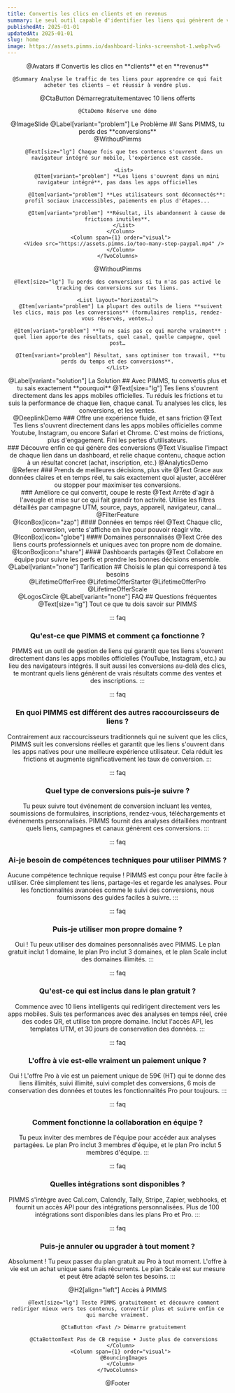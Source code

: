 ```yaml
---
title: Convertis les clics en clients et en revenus
summary: Le seul outil capable d'identifier les liens qui génèrent de vraies conversions — là où les autres s'arrêtent aux clics.
publishedAt: 2025-01-01
updatedAt: 2025-01-01
slug: home
image: https://assets.pimms.io/dashboard-links-screenshot-1.webp?v=6
---
```


<Header />

<Slide size="xs">
  @Avatars
  
  <Hero>
    # Convertis les clics en **clients** et en **revenus**

    @Summary Analyse le traffic de tes liens pour apprendre ce qui fait acheter tes clients — et réussir à vendre plus.
  </Hero>
  <Centered>
    @CtaButton <Fast /> Démarre<HideOnDesktop>gratuitement</HideOnDesktop><HideOnMobile>avec 10 liens offerts</HideOnMobile>

    @CtaDemo Réserve une démo
  </Centered>
  @ImageSlide
</Slide>

<Slide variant="secondary" id="problem">
  <Centered>
    @Label[variant="problem"] Le Problème
    ## Sans PIMMS, tu perds des **conversions**
  </Centered>
  
  <Section variant="card">
    <TwoColumns ratio="2-1">
      <Column span={2} order="text">
        @WithoutPimms

        @Text[size="lg"] Chaque fois que tes contenus s'ouvrent dans un navigateur intégré sur mobile, l'expérience est cassée.
        
        <List>
          @Item[variant="problem"] **Les liens s'ouvrent dans un mini navigateur intégré**, pas dans les apps officielles
          
          @Item[variant="problem"] **Les utilisateurs sont déconnectés**: profil sociaux inaccessibles, paiements en plus d'étapes...
          
          @Item[variant="problem"] **Résultat, ils abandonnent à cause de frictions inutiles**.
        </List>
      </Column>
      <Column span={1} order="visual">
        <Video src="https://assets.pimms.io/too-many-step-paypal.mp4" />
      </Column>
    </TwoColumns>
  </Section>
  
  <Section variant="card">
    @WithoutPimms

    @Text[size="lg"] Tu perds des conversions si tu n'as pas activé le tracking des conversions sur tes liens.
    
    <List layout="horizontal">
      @Item[variant="problem"] La plupart des outils de liens **suivent les clics, mais pas les conversions** (formulaires remplis, rendez-vous réservés, ventes…)
      
      @Item[variant="problem"] **Tu ne sais pas ce qui marche vraiment** : quel lien apporte des résultats, quel canal, quelle campagne, quel post…
      
      @Item[variant="problem"] Résultat, sans optimiser ton travail, **tu perds du temps et des conversions**.
    </List>
  </Section>
</Slide>

<Slide id="top-features">
  <Centered>
    @Label[variant="solution"] La Solution
    ## Avec PIMMS, tu convertis plus et tu sais exactement **pourquoi**
    @Text[size="lg"] Tes liens s'ouvrent directement dans les apps mobiles officielles. Tu réduis les frictions et tu suis la performance de chaque lien, chaque canal. Tu analyses les clics, les conversions, et les ventes.
  </Centered>

  <Section>
    <TwoColumns ratio="7-5">
      <Column span={7} order="visual">
        @DeeplinkDemo
      </Column>
      <Column span={5} order="text">
        ### Offre une expérience fluide, et sans friction
        @Text Tes liens s'ouvrent directement dans les apps mobiles officielles comme Youtube, Instagram, ou encore Safari et Chrome. C'est moins de frictions, plus d'engagement. Fini les pertes d'utilisateurs.
      </Column>
    </TwoColumns>
  </Section>

  <Section>
    <TwoColumns ratio="5-7">
      <Column span={5} order="text">
        ### Découvre enfin ce qui génère des conversions
        @Text Visualise l'impact de chaque lien dans un dashboard, et relie chaque contenu, chaque action à un résultat concret (achat, inscription, etc.)
      </Column>
      <Column span={7} order="visual">
        @AnalyticsDemo
      </Column>
    </TwoColumns>
  </Section>

  <Section>
    <TwoColumns ratio="7-5">
      <Column span={7} order="visual">
        @Referer
      </Column>
      <Column span={5} order="text">
        ### Prends de meilleures décisions, plus vite
        @Text Grace aux données claires et en temps réel, tu sais exactement quoi ajuster, accélérer ou stopper pour maximiser tes conversions.
      </Column>
    </TwoColumns>
  </Section>

  <Section>
    <TwoColumns ratio="5-7">
      <Column span={5} order="text">
        ### Améliore ce qui convertit, coupe le reste
        @Text Arrête d'agir à l'aveugle et mise sur ce qui fait grandir ton activité. Utilise les filtres détaillés par campagne UTM, source, pays, appareil, navigateur, canal...
      </Column>
      <Column span={7} order="visual">
        @FilterFeature
      </Column>
    </TwoColumns>
  </Section>

  <Section variant="card">
    <List layout="horizontal">
      <FeatureCard>
        @IconBox[icon="zap"]
        #### Données en temps réel
        @Text Chaque clic, conversion, vente s'affiche en live pour pouvoir réagir vite.
      </FeatureCard>
      <FeatureCard>
        @IconBox[icon="globe"]
        #### Domaines personnalisés
        @Text Crée des liens courts professionnels et uniques avec ton propre nom de domaine.
      </FeatureCard>
      <FeatureCard>
        @IconBox[icon="share"]
        #### Dashboards partagés
        @Text Collabore en équipe pour suivre les perfs et prendre les bonnes décisions ensemble.
      </FeatureCard>
    </List>
  </Section>
</Slide>

<Slide variant="secondary" id="pricing">
  <Centered>
    @Label[variant="none"] Tarification
    ## Choisis le plan qui correspond à tes besoins
  </Centered>
  
  <Section>
    <TwoColumns ratio="1-1-1">
      <Column span={1}>
        @LifetimeOfferFree
      </Column>
      <Column span={1}>
        @LifetimeOfferStarter
      </Column>
      <Column span={1}>
        @LifetimeOfferPro
      </Column>
    </TwoColumns>
  </Section>

  <Section>
    @LifetimeOfferScale
  </Section>
</Slide>

<Slide variant="secondary" size="sm" spacing="bottom" noPadding>
  @LogosCircle
</Slide>

<Slide>
  <Centered>
    @Label[variant="none"] FAQ
    ## Questions fréquentes
    @Text[size="lg"] Tout ce que tu dois savoir sur PIMMS
  </Centered>
  
  <Section>

::: faq
### Qu'est-ce que PIMMS et comment ça fonctionne ?
PIMMS est un outil de gestion de liens qui garantit que tes liens s'ouvrent directement dans les apps mobiles officielles (YouTube, Instagram, etc.) au lieu des navigateurs intégrés. Il suit aussi les conversions au-delà des clics, te montrant quels liens génèrent de vrais résultats comme des ventes et des inscriptions.
:::

::: faq
### En quoi PIMMS est différent des autres raccourcisseurs de liens ?
Contrairement aux raccourcisseurs traditionnels qui ne suivent que les clics, PIMMS suit les conversions réelles et garantit que les liens s'ouvrent dans les apps natives pour une meilleure expérience utilisateur. Cela réduit les frictions et augmente significativement les taux de conversion.
:::

::: faq
### Quel type de conversions puis-je suivre ?
Tu peux suivre tout événement de conversion incluant les ventes, soumissions de formulaires, inscriptions, rendez-vous, téléchargements et événements personnalisés. PIMMS fournit des analyses détaillées montrant quels liens, campagnes et canaux génèrent ces conversions.
:::

::: faq
### Ai-je besoin de compétences techniques pour utiliser PIMMS ?
Aucune compétence technique requise ! PIMMS est conçu pour être facile à utiliser. Crée simplement tes liens, partage-les et regarde les analyses. Pour les fonctionnalités avancées comme le suivi des conversions, nous fournissons des guides faciles à suivre.
:::

::: faq
### Puis-je utiliser mon propre domaine ?
Oui ! Tu peux utiliser des domaines personnalisés avec PIMMS. Le plan gratuit inclut 1 domaine, le plan Pro inclut 3 domaines, et le plan Scale inclut des domaines illimités.
:::

::: faq
### Qu'est-ce qui est inclus dans le plan gratuit ?
Commence avec 10 liens intelligents qui redirigent directement vers les apps mobiles. Suis tes performances avec des analyses en temps réel, crée des codes QR, et utilise ton propre domaine. Inclut l'accès API, les templates UTM, et 30 jours de conservation des données.
:::

::: faq
### L'offre à vie est-elle vraiment un paiement unique ?
Oui ! L'offre Pro à vie est un paiement unique de 59€ (HT) qui te donne des liens illimités, suivi illimité, suivi complet des conversions, 6 mois de conservation des données et toutes les fonctionnalités Pro pour toujours.
:::

::: faq
### Comment fonctionne la collaboration en équipe ?
Tu peux inviter des membres de l'équipe pour accéder aux analyses partagées. Le plan Pro inclut 3 membres d'équipe, et le plan Pro inclut 5 membres d'équipe.
:::

::: faq
### Quelles intégrations sont disponibles ?
PIMMS s'intègre avec Cal.com, Calendly, Tally, Stripe, Zapier, webhooks, et fournit un accès API pour des intégrations personnalisées. Plus de 100 intégrations sont disponibles dans les plans Pro et Pro.
:::

::: faq
### Puis-je annuler ou upgrader à tout moment ?
Absolument ! Tu peux passer du plan gratuit au Pro à tout moment. L'offre à vie est un achat unique sans frais récurrents. Le plan Scale est sur mesure et peut être adapté selon tes besoins.
:::

  </Section>
</Slide>

<Slide variant="accent" id="free">
  <Section variant="card">
    <TwoColumns ratio="1-1">
      <Column span={1} order="text">
        @H2[align="left"] Accès à PIMMS
        
        @Text[size="lg"] Teste PIMMS gratuitement et découvre comment rediriger mieux vers tes contenus, convertir plus et suivre enfin ce qui marche vraiment.

        @CtaButton <Fast /> Démarre gratuitement
        
        @CtaBottomText Pas de CB requise • Juste plus de conversions
      </Column>
      <Column span={1} order="visual">
        @BouncingImages
      </Column>
    </TwoColumns>
  </Section>
</Slide>

@Footer 